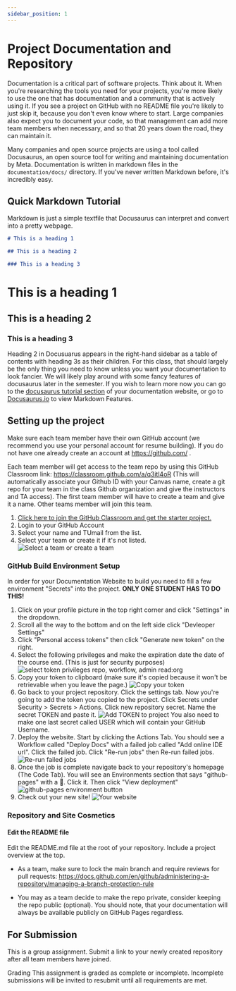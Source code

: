 ```yaml
---
sidebar_position: 1
---
```


# Project Documentation and Repository

Documentation is a critical part of software projects. Think about it. When you're researching the tools you need for your projects, you're more likely to use the one that has documentation and a community that is actively using it. If you see a project on GitHub with no README file you're likely to just skip it, because you don't even know where to start. Large companies also expect you to document your code, so that management can add more team members when necessary, and so that 20 years down the road, they can maintain it.

Many companies and open source projects are using a tool called Docusaurus, an open source tool for writing and maintaining documentation by Meta. Documentation is written in markdown files in the `documentation/docs/` directory. If you've never written Markdown before, it's incredibly easy.

## Quick Markdown Tutorial

Markdown is just a simple textfile that Docusaurus can interpret and convert into a pretty webpage.

```markdown
# This is a heading 1

## This is a heading 2

### This is a heading 3
```

# This is a heading 1

## This is a heading 2

### This is a heading 3

Heading 2 in Docusuarus appears in the right-hand sidebar as a table of contents with heading 3s as their children. For this class, that should largely be the only thing you need to know unless you want your documentation to look fancier. We will likely play around with some fancy features of docusaurus later in the semester. If you wish to learn more now you can go to the [docusaurus tutorial section](/tutorial/intro) of your documentation website, or go to [Docusaurus.io](https://docusaurus.io/docs/markdown-features) to view Markdown Features.

## Setting up the project

Make sure each team member have their own GitHub account (we recommend you use your personal account for resume building). If you do not have one already create an account at https://github.com/ .

Each team member will get access to the team repo by using this GitHub Classroom link: https://classroom.github.com/a/q3itl4oR (This will automatically associate your Github ID with your Canvas name, create a git repo for your team in the class Github organization and give the instructors and TA access).
The first team member will have to create a team and give it a name. Other teams member will join this team.

1. [Click here to join the GitHub Classroom and get the starter project.](https://classroom.github.com/a/q3itl4oR)
2. Login to your GitHub Account
3. Select your name and TUmail from the list.
4. Select your team or create it if it's not listed.
![Select a team or create a team](../static/img/select-or-create-team.png)

### GitHub Build Environment Setup

In order for your Documentation Website to build you need to fill a few environment "Secrets" into the project. **ONLY ONE STUDENT HAS TO DO THIS!**

1. Click on your profile picture in the top right corner and click "Settings" in the dropdown.
2. Scroll all the way to the bottom and on the left side click "Devleoper Settings"
3. Click "Personal access tokens" then click "Generate new token" on the right.
4. Select the following privileges and make the expiration date the date of the course end. (This is just for security purposes)
![select token privileges repo, workflow, admin read:org](../static/img/token-privlages.png)
5. Copy your token to clipboard (make sure it's copied because it won't be retrievable when you leave the page.) ![Copy your token](../static/img/copy-token.png)
6. Go back to your project repository. Click the settings tab. Now you're going to add the token you copied to the project. Click Secrets under Security > Secrets > Actions. Click new repository secret. Name the secret TOKEN and paste it.
![Add TOKEN to project](../static/img/add-token-to-project.png)
You also need to make one last secret called USER which will contain your GitHub Username.
7. Deploy the website. Start by clicking the Actions Tab. You should see a Workflow called "Deploy Docs" with a failed job called "Add online IDE url". Click the failed job. Click "Re-run jobs" then Re-run failed jobs.
![Re-run failed jobs](../static/img/re-run-failed-jobs.png)
8. Once the job is complete navigate back to your repository's homepage (The Code Tab). You will see an Environments section that says "github-pages" with a 🚀. Click it. Then click "View deployment"
![github-pages environment button](../static/img/environments.png)
9. Check out your new site!
![Your website](../static/img/site.png)

### Repository and Site Cosmetics

#### Edit the README file
Edit the README.md file at the root of your repository. Include a project overview at the top.



- As a team, make sure to lock the main branch and require reviews for pull requests:
https://docs.github.com/en/github/administering-a-repository/managing-a-branch-protection-rule

- You may as a team decide to make the repo private, consider keeping the repo public (optional). You should note, that your documentation will always be available publicly on GitHub Pages regardless.

## For Submission

This is a group assignment. Submit a link to your newly created repository after all team members have joined.

Grading
This assignment is graded as complete or incomplete. Incomplete submissions will be invited to resubmit until all requirements are met.

